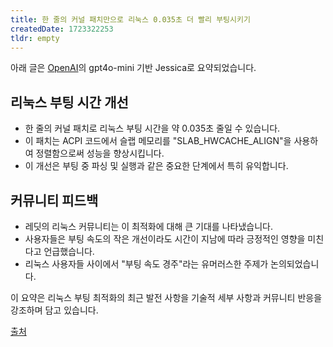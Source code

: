 ```yaml
---
title: 한 줄의 커널 패치만으로 리눅스 0.035초 더 빨리 부팅시키기
createdDate: 1723322253
tldr: empty
---
```

아래 글은 [OpenAI](https://openai.com)의 gpt4o-mini 기반 Jessica로 요약되었습니다.

## 리눅스 부팅 시간 개선
- 한 줄의 커널 패치로 리눅스 부팅 시간을 약 0.035초 줄일 수 있습니다.
- 이 패치는 ACPI 코드에서 슬랩 메모리를 "SLAB_HWCACHE_ALIGN"을 사용하여 정렬함으로써 성능을 향상시킵니다.
- 이 개선은 부팅 중 파싱 및 실행과 같은 중요한 단계에서 특히 유익합니다.

## 커뮤니티 피드백
- 레딧의 리눅스 커뮤니티는 이 최적화에 대해 큰 기대를 나타냈습니다.
- 사용자들은 부팅 속도의 작은 개선이라도 시간이 지남에 따라 긍정적인 영향을 미친다고 언급했습니다.
- 리눅스 사용자들 사이에서 "부팅 속도 경주"라는 유머러스한 주제가 논의되었습니다.

이 요약은 리눅스 부팅 최적화의 최근 발전 사항을 기술적 세부 사항과 커뮤니티 반응을 강조하며 담고 있습니다.

[출처](https://www.reddit.com/r/linux/comments/1enxjvf/linux_will_be_able_to_boot_0035_seconds_faster)
